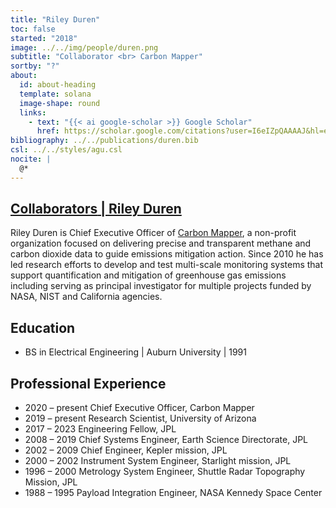 ---
title: "Riley Duren"
toc: false
started: "2018"
image: ../../img/people/duren.png
subtitle: "Collaborator <br> Carbon Mapper"
sortby: "?"
about:
  id: about-heading
  template: solana
  image-shape: round
  links:
    - text: "{{< ai google-scholar >}} Google Scholar"
      href: https://scholar.google.com/citations?user=I6eIZpQAAAAJ&hl=en 
bibliography: ../../publications/duren.bib
csl: ../../styles/agu.csl
nocite: |
  @*
---

::::: {.container} 

::: {.listing-header}
## [**Collaborators** | **Riley Duren**](../../team.qmd#collab-team)
::::

:::: {#about-heading}
::: {.about-section} 

Riley Duren is Chief Executive Officer of [Carbon Mapper](https://carbonmapper.org/), a non-profit organization focused on delivering precise and transparent methane and carbon dioxide data to guide emissions mitigation action. Since 2010 he has led research efforts to develop and test multi-scale monitoring systems that support quantification and mitigation of greenhouse gas emissions including serving as principal investigator for multiple projects funded by NASA, NIST and California agencies. 


## Education

- [BS in Electrical Engineering]{.fw-bold} | Auburn University | 1991


## Professional Experience

- [2020 – present]{.fw-bold} Chief Executive Officer, Carbon Mapper
- [2019 – present]{.fw-bold} Research Scientist, University of Arizona
- [2017 – 2023]{.fw-bold} Engineering Fellow, JPL
- [2008 – 2019]{.fw-bold} Chief Systems Engineer, Earth Science Directorate, JPL
- [2002 – 2009]{.fw-bold} Chief Engineer, Kepler mission, JPL
- [2000 – 2002]{.fw-bold} Instrument System Engineer, Starlight mission, JPL
- [1996 – 2000]{.fw-bold} Metrology System Engineer, Shuttle Radar Topography Mission, JPL
- [1988 – 1995]{.fw-bold} Payload Integration Engineer, NASA Kennedy Space Center

:::
::::
:::::